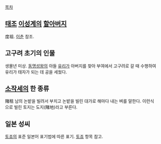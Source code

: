 [[목차]]
== [[태조]] [[이성계]]의 [[할아버지]] ==
度祖. [[이춘]] 참조. 

== 고구려 초기의 인물 ==
생몰년 미상. [[동명성왕]]의 아들 [[유리]]가 아버지를 찾아 부여에서 고구려로 갈 때 수행하여 유리가 태자가 되는 데 공을 세웠다. 

== [[소작세]]의 한 종류 ==
賭租
남의 논밭을 빌려서 부치고 논밭을 빌린 대가로 해마다 내는 벼를 말한다. 이런식으로 빌린 토지는 도지(賭地)라고 부른다.

== 일본 성씨 ==
[[토죠]]의 표준 일본어 표기법에 따른 표기. [[토죠]] 항목 참고.
